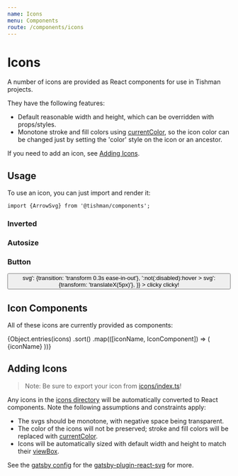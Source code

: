```yaml
---
name: Icons
menu: Components
route: /components/icons
---
```



# Icons

A number of icons are provided as React components for use in Tishman projects.

They have the following features:

- Default reasonable width and height, which can be overridden
  with props/styles.
- Monotone stroke and fill colors using [currentColor], so the icon color
  can be changed just by setting the 'color' style on the icon or an ancestor.

If you need to add an icon, see [Adding Icons].

## Usage

To use an icon, you can just import and render it:

```tsx
import {ArrowSvg} from '@tishman/components';
```

<Playground>
  <ArrowSvg />
</Playground>

### Inverted

<Playground>
  <Box p={5} color="background" bg="text">
    <ArrowSvg />
  </Box>
</Playground>

### Autosize

<Playground>
  <Box sx={{p: 5, width: '50vw', minWidth: 20, maxWidth: 500}}>
    <ArrowSvg width="100%" height="100%" />
  </Box>
</Playground>

### Button

<Playground>
  <Button
    variant="icon"
    sx={{
      '> svg': {transition: 'transform 0.3s ease-in-out'},
      ':not(:disabled):hover > svg': {transform: 'translateX(5px)'},
    }}
  >
    <Text mr={2}>clicky clicky!</Text>
    <ArrowSvg />
  </Button>
</Playground>

## Icon Components

All of these icons are currently provided as components:

<Container>
  <Flex sx={{flexWrap: 'wrap', justifyContent: 'center'}}>
    {Object.entries(icons)
      .sort()
      .map(([iconName, IconComponent]) => (
        <Flex
          key={iconName}
          sx={{m: 4, flexDirection: 'column', alignItems: 'center'}}
        >
          <Text m={4}>{iconName}</Text>
          <IconComponent />
        </Flex>
      ))}
  </Flex>
</Container>

## Adding Icons

> Note: Be sure to export your icon from [icons/index.ts]!

Any icons in the [icons directory] will be automatically converted to
React components. Note the following assumptions and constraints apply:

- The svgs should be monotone, with negative space being transparent.
- The color of the icons will not be preserved;
  stroke and fill colors will be replaced with [currentColor].
- Icons will be automatically sized with default width and height to match
  their [viewBox].

See the [gatsby config] for the [gatsby-plugin-react-svg] for more.

[currentcolor]: https://developer.mozilla.org/en-US/docs/Web/CSS/color_value#currentColor
[viewbox]: https://developer.mozilla.org/en-US/docs/Web/SVG/Attribute/viewBox
[icons/index.ts]: https://github.com/hzdg/tishman/tree/master/gatsby/packages/components/src/icons/index.ts
[icons directory]: https://github.com/hzdg/tishman/tree/master/gatsby/packages/components/src/icons
[gatsby config]: https://github.com/hzdg/tishman/tree/master/gatsby/packages/components/gatsby-config.js
[gatsby-plugin-react-svg]: https://www.gatsbyjs.org/packages/gatsby-plugin-react-svg/
[adding icons]: #adding-icons
